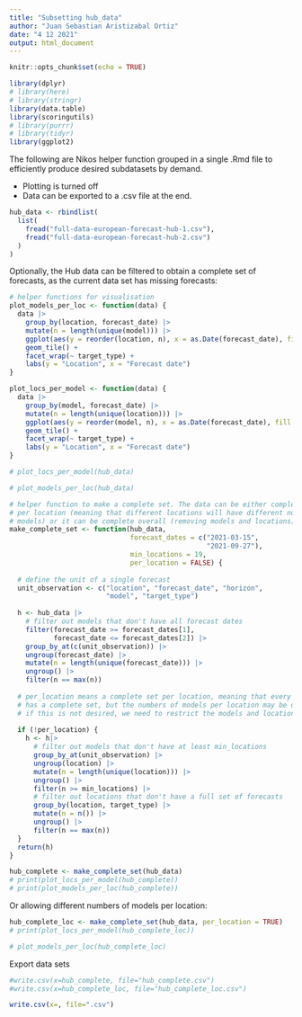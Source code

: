 ```yaml
---
title: "Subsetting hub_data"
author: "Juan Sebastian Aristizabal Ortiz"
date: "4 12 2021"
output: html_document
---
```


```r
knitr::opts_chunk$set(echo = TRUE)
```
```r
library(dplyr)
# library(here)
# library(stringr)
library(data.table)
library(scoringutils)
# library(purrr)
# library(tidyr)
library(ggplot2)
```

The following are Nikos helper function grouped in a single .Rmd file to efficiently produce desired subdatasets by demand. 

  * Plotting is turned off 
  * Data can be exported to a .csv file at the end. 


```r
hub_data <- rbindlist(
  list(
    fread("full-data-european-forecast-hub-1.csv"), 
    fread("full-data-european-forecast-hub-2.csv")
  )
)
```


Optionally, the Hub data can be filtered to obtain a complete set of forecasts, as the current data set has missing forecasts: 

```r
# helper functions for visualisation
plot_models_per_loc <- function(data) {
  data |>
    group_by(location, forecast_date) |>
    mutate(n = length(unique(model))) |>
    ggplot(aes(y = reorder(location, n), x = as.Date(forecast_date), fill = n)) + 
    geom_tile() + 
    facet_wrap(~ target_type) + 
    labs(y = "Location", x = "Forecast date")
} 

plot_locs_per_model <- function(data) {
  data |>
    group_by(model, forecast_date) |>
    mutate(n = length(unique(location))) |>
    ggplot(aes(y = reorder(model, n), x = as.Date(forecast_date), fill = n)) + 
    geom_tile() + 
    facet_wrap(~ target_type) + 
    labs(y = "Location", x = "Forecast date")
} 
```

```r
# plot_locs_per_model(hub_data)
```

```r
# plot_models_per_loc(hub_data)
```


```r

# helper function to make a complete set. The data can be either complete
# per location (meaning that different locations will have different numbers of
# models) or it can be complete overall (removing models and locations)
make_complete_set <- function(hub_data, 
                              forecast_dates = c("2021-03-15", 
                                                 "2021-09-27"), 
                              min_locations = 19, 
                              per_location = FALSE) {
  
  # define the unit of a single forecast
  unit_observation <- c("location", "forecast_date", "horizon", 
                        "model", "target_type")
  
  h <- hub_data |>
    # filter out models that don't have all forecast dates 
    filter(forecast_date >= forecast_dates[1], 
           forecast_date <= forecast_dates[2]) |>
    group_by_at(c(unit_observation)) |>
    ungroup(forecast_date) |>
    mutate(n = length(unique(forecast_date))) |>
    ungroup() |>
    filter(n == max(n)) 
  
  # per_location means a complete set per location, meaning that every location
  # has a complete set, but the numbers of models per location may be different
  # if this is not desired, we need to restrict the models and locations
  
  if (!per_location) {
    h <- h|>
      # filter out models that don't have at least min_locations
      group_by_at(unit_observation) |>
      ungroup(location) |>
      mutate(n = length(unique(location))) |>
      ungroup() |>
      filter(n >= min_locations) |> 
      # filter out locations that don't have a full set of forecasts
      group_by(location, target_type) |>
      mutate(n = n()) |>
      ungroup() |>
      filter(n == max(n))
  }
  return(h)
}

hub_complete <- make_complete_set(hub_data)
# print(plot_locs_per_model(hub_complete))
# print(plot_models_per_loc(hub_complete))
```

Or allowing different numbers of models per location: 

```r
hub_complete_loc <- make_complete_set(hub_data, per_location = TRUE)
# print(plot_locs_per_model(hub_complete_loc))
```

```r
# plot_models_per_loc(hub_complete_loc)
```

Export data sets
```r
#write.csv(x=hub_complete, file="hub_complete.csv")
#write.csv(x=hub_complete_loc, file="hub_complete_loc.csv")

write.csv(x=, file=".csv")
```


